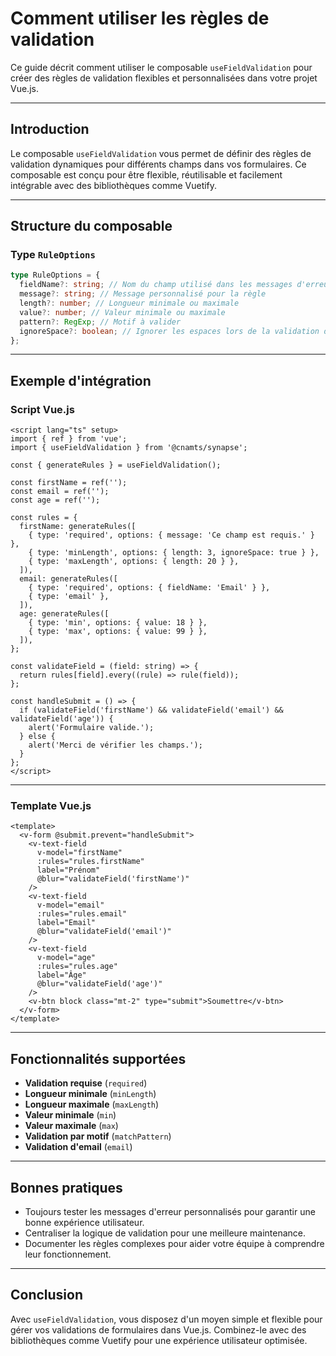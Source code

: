 
<Meta title="Guide Du Dev/Comment utiliser les rules"/>

# Comment utiliser les règles de validation

Ce guide décrit comment utiliser le composable `useFieldValidation` pour créer des règles de validation flexibles et personnalisées dans votre projet Vue.js.

---

## Introduction

Le composable `useFieldValidation` vous permet de définir des règles de validation dynamiques pour différents champs dans vos formulaires. Ce composable est conçu pour être flexible, réutilisable et facilement intégrable avec des bibliothèques comme Vuetify.

---

## Structure du composable

### Type `RuleOptions`

```ts
type RuleOptions = {
  fieldName?: string; // Nom du champ utilisé dans les messages d'erreur
  message?: string; // Message personnalisé pour la règle
  length?: number; // Longueur minimale ou maximale
  value?: number; // Valeur minimale ou maximale
  pattern?: RegExp; // Motif à valider
  ignoreSpace?: boolean; // Ignorer les espaces lors de la validation de longueur
};
```

---

## Exemple d'intégration

### Script Vue.js

```vue
<script lang="ts" setup>
import { ref } from 'vue';
import { useFieldValidation } from '@cnamts/synapse';

const { generateRules } = useFieldValidation();

const firstName = ref('');
const email = ref('');
const age = ref('');

const rules = {
  firstName: generateRules([
    { type: 'required', options: { message: 'Ce champ est requis.' } },
    { type: 'minLength', options: { length: 3, ignoreSpace: true } },
    { type: 'maxLength', options: { length: 20 } },
  ]),
  email: generateRules([
    { type: 'required', options: { fieldName: 'Email' } },
    { type: 'email' },
  ]),
  age: generateRules([
    { type: 'min', options: { value: 18 } },
    { type: 'max', options: { value: 99 } },
  ]),
};

const validateField = (field: string) => {
  return rules[field].every((rule) => rule(field));
};

const handleSubmit = () => {
  if (validateField('firstName') && validateField('email') && validateField('age')) {
    alert('Formulaire valide.');
  } else {
    alert('Merci de vérifier les champs.');
  }
};
</script>
```

---

### Template Vue.js

```vue
<template>
  <v-form @submit.prevent="handleSubmit">
    <v-text-field
      v-model="firstName"
      :rules="rules.firstName"
      label="Prénom"
      @blur="validateField('firstName')"
    />
    <v-text-field
      v-model="email"
      :rules="rules.email"
      label="Email"
      @blur="validateField('email')"
    />
    <v-text-field
      v-model="age"
      :rules="rules.age"
      label="Âge"
      @blur="validateField('age')"
    />
    <v-btn block class="mt-2" type="submit">Soumettre</v-btn>
  </v-form>
</template>
```

---

## Fonctionnalités supportées

- **Validation requise** (`required`)
- **Longueur minimale** (`minLength`)
- **Longueur maximale** (`maxLength`)
- **Valeur minimale** (`min`)
- **Valeur maximale** (`max`)
- **Validation par motif** (`matchPattern`)
- **Validation d'email** (`email`)

---

## Bonnes pratiques

- Toujours tester les messages d'erreur personnalisés pour garantir une bonne expérience utilisateur.
- Centraliser la logique de validation pour une meilleure maintenance.
- Documenter les règles complexes pour aider votre équipe à comprendre leur fonctionnement.

---

## Conclusion

Avec `useFieldValidation`, vous disposez d'un moyen simple et flexible pour gérer vos validations de formulaires dans Vue.js. Combinez-le avec des bibliothèques comme Vuetify pour une expérience utilisateur optimisée.
